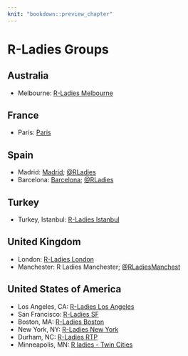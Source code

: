 ```yaml
---
knit: "bookdown::preview_chapter"
---
```


# R-Ladies Groups

## Australia

  * Melbourne: [R-Ladies Melbourne](https://www.meetup.com/R-Ladies-Melbourne/)
  
## France

  * Paris: [Paris](http://www.meetup.com/rladies-paris/)
  
## Spain

  * Madrid: [Madrid](https://www.meetup.com/rladies-madrid); [\@RLadies](https://twitter.com/RLadiesMAD)
  * Barcelona: [Barcelona](http://www.meetup.com/es-ES/rladies-barcelona/); [\@RLadies](https://twitter.com/rladiesbcn)

## Turkey

  * Turkey, Istanbul: [R-Ladies Istanbul](https://www.meetup.com/R-Ladies-Istanbul/)

## United Kingdom

  * London: [R-Ladies London](https://www.meetup.com/rladies-london/)
  * Manchester: R Ladies Manchester; [\@RLadiesManchest](https://twitter.com/RLadiesManchest)

## United States of America

  * Los Angeles, CA: [R-Ladies Los Angeles](https://www.meetup.com/rladies-la/)
  * San Francisco: [R-Ladies SF](http://www.meetup.com/rladies-san-francisco/)
  * Boston, MA: [R-Ladies Boston](https://www.meetup.com/R-Ladies-Boston/)
  * New York, NY: [R-Ladies New York](https://www.meetup.com/rladies-newyork/)
  * Durham, NC: [R-Ladies RTP](https://www.meetup.com/R-Ladies-RTP/)
  * Minneapolis, MN: [R ladies - Twin Cities](http://www.meetup.com/RLadiesTC/)
